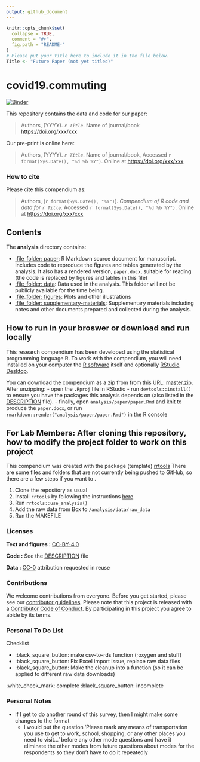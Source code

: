 ```yaml
---
output: github_document
---
```


<!-- README.md is generated from README.Rmd. Please edit that file -->

```r
knitr::opts_chunk$set(
  collapse = TRUE,
  comment = "#>",
  fig.path = "README-"
)
# Please put your title here to include it in the file below.
Title <- "Future Paper (not yet titled)"
```

# covid19.commuting

[![Binder](https://mybinder.org/badge_logo.svg)](https://mybinder.org/v2/gh/e-mcbride/covid19.commuting/master?urlpath=rstudio)

This repository contains the data and code for our paper:

> Authors, (YYYY). _`r Title`_. Name of journal/book <https://doi.org/xxx/xxx>

Our pre-print is online here:

> Authors, (YYYY). _`r Title`_. Name of journal/book, Accessed `r format(Sys.Date(), "%d %b %Y")`. Online at <https://doi.org/xxx/xxx>


### How to cite

Please cite this compendium as:

> Authors, (`r format(Sys.Date(), "%Y")`). _Compendium of R code and data for `r Title`_. Accessed `r format(Sys.Date(), "%d %b %Y")`. Online at <https://doi.org/xxx/xxx>

## Contents

The **analysis** directory contains:

  - [:file\_folder: paper](/analysis/paper): R Markdown source document
    for manuscript. Includes code to reproduce the figures and tables
    generated by the analysis. It also has a rendered version,
    `paper.docx`, suitable for reading (the code is replaced by figures
    and tables in this file)
  - [:file\_folder: data](/analysis/data): Data used in the analysis. This folder will not be publicly available for the time being.
  - [:file\_folder: figures](/analysis/figures): Plots and other
    illustrations
  - [:file\_folder:
    supplementary-materials](/analysis/supplementary-materials):
    Supplementary materials including notes and other documents
    prepared and collected during the analysis.

## How to run in your broswer or download and run locally

This research compendium has been developed using the statistical programming
language R. To work with the compendium, you will need
installed on your computer the [R software](https://cloud.r-project.org/)
itself and optionally [RStudio Desktop](https://rstudio.com/products/rstudio/download/).

You can download the compendium as a zip from from this URL:
[master.zip](/archive/master.zip). After unzipping:
- open the `.Rproj` file in RStudio
- run `devtools::install()` to ensure you have the packages this analysis depends on (also listed in the
[DESCRIPTION](/DESCRIPTION) file).
- finally, open `analysis/paper/paper.Rmd` and knit to produce the `paper.docx`, or run `rmarkdown::render("analysis/paper/paper.Rmd")` in the R console

## For Lab Members: After cloning this repository, how to modify the project folder to work on this project

This compendium was created with the package (template) [rrtools](https://github.com/benmarwick/rrtools) There are some files and folders that are not currently being pushed to GitHub, so there are a few steps if you want to . 

1. Clone the repository as usual
2. Install `rrtools` by following the instructions [here](https://github.com/benmarwick/rrtools)
3. Run `rrtools::use_analysis()`
4. Add the raw data from Box to `/analysis/data/raw_data`
5. Run the MAKEFILE

### Licenses

**Text and figures :**  [CC-BY-4.0](http://creativecommons.org/licenses/by/4.0/)

**Code :** See the [DESCRIPTION](DESCRIPTION) file

**Data :** [CC-0](http://creativecommons.org/publicdomain/zero/1.0/) attribution requested in reuse

### Contributions

We welcome contributions from everyone. Before you get started, please see our [contributor guidelines](CONTRIBUTING.md). Please note that this project is released with a [Contributor Code of Conduct](CONDUCT.md). By participating in this project you agree to abide by its terms.

### Personal To Do List

Checklist

* :black_square_button: make csv-to-rds function (roxygen and stuff)
* :black_square_button: Fix Excel import issue, replace raw data files
* :black_square_button: Make the cleanup into a function (so it can be applied to different raw data downloads)

:white_check_mark: complete 
:black_square_button: incomplete

### Personal Notes

* If I get to do another round of this survey, then I might make some changes to the format
  + I would put the question 'Please mark any means of transportation you use to get to work, school, shopping, or any other places you need to visit...' before any other mode questions and have it eliminate the other modes from future questions about modes for the respondents so they don't have to do it repeatedly
  
